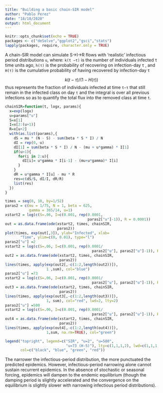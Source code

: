 ```yaml
---
title: "Building a basic chain-SIR model"
author: "Pablo Perez"
date: "18/10/2020"
output: html_document
---
```

```r
knitr::opts_chunk$set(echo = TRUE)
packages <- c("deSolve","ggplot2","gsci","stats")
lapply(packages, require, character.only = TRUE)
```


A chain-SIR model can simulate S→I→R flows with 'realistic'
infectious period distributions `u`, where:
    `k(t −τ)` is the number of individuals infected τ time units ago,
    `h(τ)` is the probability of recovering on infection-day τ , and
    `H(τ)` is the cumulative probability of having recovered by infection-day τ

$$k(t −τ )/(1−H(τ ))$$ thus represents the fraction of individuals infected
at time `t−τ` that still remain in the infected class on day `t` and the integral is 
over all previous infections so as to quantify the total flux into the removed 
class at time `t`.


```r
chainSIR=function(t, logx, params){
  x=exp(logx)
  u=params["u"]
  S=x[1]
  I=x[2:(u+1)]
  R=x[u+2]
  with(as.list(params),{
    dS = mu * (N - S) - sum(beta * S * I) / N
    dI = rep(0, u)
    dI[1] = sum(beta * S * I) / N - (mu + u*gamma) * I[1]
    if(u>1){
      for(i in 2:u){
        dI[i]= u*gamma * I[i-1] - (mu+u*gamma)* I[i]
      }
    }
    dR = u*gamma * I[u] - mu * R
    res=c(dS/S, dI/I, dR/R)
    list(res)
  })
}

times = seq(0, 10, by=1/52)
paras2 = c(mu = 1/75, N = 1, beta = 625,
           gamma = 365/14, u=1)
xstart2 = log(c(S=.06, I=c(0.001, rep(0.0001,
                                      paras2["u"]-1)), R = 0.0001))
out = as.data.frame(ode(xstart2, times, chainSIR,
                        paras2))
plot(times, exp(out[,3]), ylab="Infected", xlab=
       "Time", ylim=c(0, 0.01), type="l")
paras2["u"] =2
xstart2 = log(c(S=.06, I=c(0.001, rep(0.0001/
                                        paras2["u"], paras2["u"]-1)), R = 0.0001))
out2 = as.data.frame(ode(xstart2, times, chainSIR,
                         paras2))
lines(times, apply(exp(out2[,-c(1:2,length(out2))]),
                   1 ,sum), col="blue")
paras2["u"] =73
xstart2 = log(c(S=.06, I=c(0.001, rep(0.0001/
                                        paras2["u"], paras2["u"]-1)), R = 0.0001))
out3 = as.data.frame(ode(xstart2, times, chainSIR,
                         paras2))
lines(times, apply(exp(out3[,-c(1:2,length(out3))]),
                   1, sum), col="red", lwd=2, lty=2)
paras2["u"] =500
xstart2 = log(c(S=.06, I=c(0.001, rep(0.0001/
                                        paras2["u"], paras2["u"]-1)), R = 0.0001))
out4 = as.data.frame(ode(xstart2, times, chainSIR,
                         paras2))
lines(times, apply(exp(out4[,-c(1:2,length(out4))]),
                   1,sum, na.rm=TRUE), col="green")

legend("topright", legend=c("SIR", "u=2", "u=500",
                            "u=73 (H-S)"), lty=c(1,1,1,2), lwd=c(1,1,1, 2),
       col=c("black", "blue", "green", "red"))
```

The narrower the infectious-period distribution, the more punctuated the predicted
epidemics. However, infectious-period narrowing alone cannot sustain
recurrent epidemics. In the absence of stochastic or seasonal forcing, epidemics will
dampen to the endemic equilibrium (though the damping period is slightly accelerated
and the convergence on the equilibrium is slightly slower with narrowing
infectious period distributions).